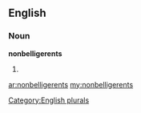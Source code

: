 ==English==

===Noun===
'''nonbelligerents'''

# {{plural of|[[nonbelligerent]]}}

[[Category:English plurals]]

[[ar:nonbelligerents]]
[[my:nonbelligerents]]